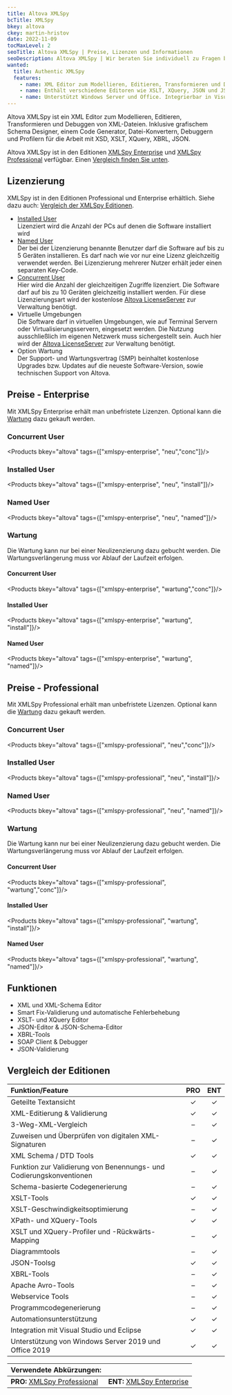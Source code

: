 ```yaml
---
title: Altova XMLSpy
bcTitle: XMLSpy
bkey: altova
ckey: martin-hristov
date: 2022-11-09
tocMaxLevel: 2
seoTitle: Altova XMLSpy | Preise, Lizenzen und Informationen
seoDescription: Altova XMLSpy | Wir beraten Sie individuell zu Fragen bei Lizenzierung und Kosten.
wanted:
  title: Authentic XMLSpy
  features:
    - name: XML Editor zum Modellieren, Editieren, Transformieren und Debuggen von XML-Dateien.
    - name: Enthält verschiedene Editoren wie XSLT, XQuery, JSON und JSON-Schema.
    - name: Unterstützt Windows Server und Office. Integrierbar in Visual Studio und Eclipse.
---
```




<Intro>

Altova XMLSpy ist ein XML Editor zum Modellieren, Editieren, Transformieren und Debuggen von XML-Dateien. Inklusive grafischem Schema Designer, einem Code Generator, Datei-Konvertern, Debuggern und Profilern für die Arbeit mit XSD, XSLT, XQuery, XBRL, JSON.

Altova XMLSpy ist in den Editionen [XMLSpy Enterprise](#preise---enterprise) und [XMLSpy Professional](#preise---professional) verfügbar. Einen [Vergleich finden Sie unten](#vergleich-der-editionen).


</Intro>

<TOC />



## Lizenzierung

XMLSpy ist in den Editionen Professional und Enterprise erhältlich. Siehe dazu auch: [Vergleich der XMLSpy Editionen](#vergleich-der-editionen).

<ArrowList>

- [Installed User](/hersteller/altova/#installed-user)<br />
  Lizenziert wird die Anzahl der PCs auf denen die Software installiert wird
- [Named User](/hersteller/altova/#named-user)<br />
  Der bei der Lizenzierung benannte Benutzer darf die Software auf bis zu 5 Geräten installieren. Es darf nach wie vor nur eine Lizenz gleichzeitig verwendet werden. Bei Lizenzierung mehrerer Nutzer erhält jeder einen separaten Key-Code.
- [Concurrent User](/hersteller/altova/#concurrent-user)<br />
  Hier wird die Anzahl der gleichzeitigen Zugriffe lizenziert. Die Software darf auf bis zu 10 Geräten gleichzeitig installiert werden. Für diese Lizenzierungsart wird der kostenlose [Altova LicenseServer](https://www.altova.com/de/licenseserver) zur Verwaltung benötigt.
- Virtuelle Umgebungen<br />
  Die Software darf in virtuellen Umgebungen, wie auf Terminal Servern oder Virtualisierungsservern, eingesetzt werden. Die Nutzung ausschließlich im eigenen Netzwerk muss sichergestellt sein. Auch hier wird der [Altova LicenseServer](https://www.altova.com/de/licenseserver) zur Verwaltung benötigt.
- Option Wartung<br />
  Der Support- und Wartungsvertrag (SMP) beinhaltet kostenlose Upgrades bzw. Updates auf die neueste Software-Version, sowie technischen Support von Altova.

</ArrowList>

## Preise - Enterprise

Mit XMLSpy Enterprise erhält man unbefristete Lizenzen. Optional kann die [Wartung](#wartung) dazu gekauft werden.


### Concurrent User

<Products bkey="altova" tags={["xmlspy-enterprise", "neu","conc"]}/>

### Installed User

<Products bkey="altova" tags={["xmlspy-enterprise", "neu", "install"]}/>

### Named User

<Products bkey="altova" tags={["xmlspy-enterprise", "neu", "named"]}/>


### Wartung

Die Wartung kann nur bei einer Neulizenzierung dazu gebucht werden. Die Wartungsverlängerung muss vor Ablauf der Laufzeit erfolgen.

#### Concurrent User

<Products bkey="altova" tags={["xmlspy-enterprise", "wartung","conc"]}/>

#### Installed User

<Products bkey="altova" tags={["xmlspy-enterprise", "wartung", "install"]}/>

#### Named User

<Products bkey="altova" tags={["xmlspy-enterprise", "wartung", "named"]}/>


## Preise - Professional

Mit XMLSpy Professional erhält man unbefristete Lizenzen. Optional kann die [Wartung](#wartung-1) dazu gekauft werden.

### Concurrent User

<Products bkey="altova" tags={["xmlspy-professional", "neu","conc"]}/>

### Installed User

<Products bkey="altova" tags={["xmlspy-professional", "neu", "install"]}/>

### Named User

<Products bkey="altova" tags={["xmlspy-professional", "neu", "named"]}/>


### Wartung

Die Wartung kann nur bei einer Neulizenzierung dazu gebucht werden. Die Wartungsverlängerung muss vor Ablauf der Laufzeit erfolgen.

#### Concurrent User

<Products bkey="altova" tags={["xmlspy-professional", "wartung","conc"]}/>

#### Installed User

<Products bkey="altova" tags={["xmlspy-professional", "wartung", "install"]}/>

#### Named User

<Products bkey="altova" tags={["xmlspy-professional", "wartung", "named"]}/>


## Funktionen

<ArrowList>

- XML und XML-Schema Editor
- Smart Fix-Validierung und automatische Fehlerbehebung
- XSLT- und XQuery Editor
- JSON-Editor & JSON-Schema-Editor
- XBRL-Tools
- SOAP Client & Debugger
- JSON-Validierung

</ArrowList>

## Vergleich der Editionen

|Funktion/Feature|PRO|ENT|
|:---|:---:|:---:|
|Geteilte Textansicht|✓|✓|
|XML-Editierung &amp; Validierung|✓|✓|
|3-Weg-XML-Vergleich|–|✓|
|Zuweisen und Überprüfen von digitalen XML-Signaturen|–|✓|
|XML Schema / DTD Tools|✓|✓|
|Funktion zur Validierung von Benennungs- und Codierungskonventionen|–|✓|
|Schema-basierte Codegenerierung|–|✓|
|XSLT-Tools|✓|✓|
|XSLT-Geschwindigkeitsoptimierung|–|✓|
|XPath- und XQuery-Tools|✓|✓|
|XSLT und XQuery-Profiler und -Rückwärts-Mapping|–|✓|
|Diagrammtools|–|✓|
|JSON-Toolsg|✓|✓|
|XBRL-Tools|–|✓|
|Apache Avro-Tools|–|✓|
|Webservice Tools|–|✓|
|Programmcodegenerierung|–|✓|
|Automationsunterstützung|✓|✓|
|Integration mit Visual Studio und Eclipse|✓|✓|
|Unterstützung von Windows Server 2019 und Office 2019|✓|✓|


|Verwendete Abkürzungen:||
|:---|:---|
|**PRO:** [XMLSpy Professional](#preise---professional)|**ENT:** [XMLSpy Enterprise](#preise---enterprise)|
